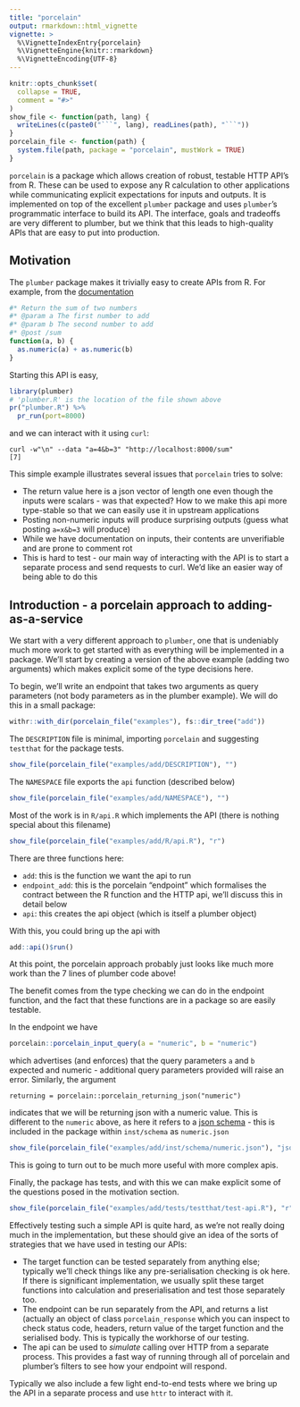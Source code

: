 ```yaml
---
title: "porcelain"
output: rmarkdown::html_vignette
vignette: >
  %\VignetteIndexEntry{porcelain}
  %\VignetteEngine{knitr::rmarkdown}
  %\VignetteEncoding{UTF-8}
---
```


```r
knitr::opts_chunk$set(
  collapse = TRUE,
  comment = "#>"
)
show_file <- function(path, lang) {
  writeLines(c(paste0("```", lang), readLines(path), "```"))
}
porcelain_file <- function(path) {
  system.file(path, package = "porcelain", mustWork = TRUE)
}
```

`porcelain` is a package which allows creation of robust, testable HTTP API's from R. These can be used to expose any R calculation to other applications while communicating explicit expectations for inputs and outputs.  It is implemented on top of the excellent `plumber` package and uses `plumber`'s programmatic interface to build its API.  The interface, goals and tradeoffs are very different to plumber, but we think that this leads to high-quality APIs that are easy to put into production.

## Motivation

The `plumber` package makes it trivially easy to create APIs from R.  For example, from the [documentation](https://rplumber.io)

```r
#* Return the sum of two numbers
#* @param a The first number to add
#* @param b The second number to add
#* @post /sum
function(a, b) {
  as.numeric(a) + as.numeric(b)
}
```

Starting this API is easy,

```r
library(plumber)
# 'plumber.R' is the location of the file shown above
pr("plumber.R") %>%
  pr_run(port=8000)
```

and we can interact with it using `curl`:

```
curl -w"\n" --data "a=4&b=3" "http://localhost:8000/sum"
[7]
```

This simple example illustrates several issues that `porcelain` tries to solve:

* The return value here is a json vector of length one even though the inputs were scalars - was that expected? How to we make this api more type-stable so that we can easily use it in upstream applications
* Posting non-numeric inputs will produce surprising outputs (guess what posting `a=x&b=3` will produce)
* While we have documentation on inputs, their contents are unverifiable and are prone to comment rot
* This is hard to test - our main way of interacting with the API is to start a separate process and send requests to curl. We'd like an easier way of being able to do this

## Introduction - a porcelain approach to adding-as-a-service

We start with a very different approach to `plumber`, one that is undeniably much more work to get started with as everything will be implemented in a package. We'll start by creating a version of the above example (adding two arguments) which makes explicit some of the type decisions here.

To begin, we'll write an endpoint that takes two arguments as query parameters (not body parameters as in the plumber example).  We will do this in a small package:

```r
withr::with_dir(porcelain_file("examples"), fs::dir_tree("add"))
```

The `DESCRIPTION` file is minimal, importing `porcelain` and suggesting `testthat` for the package tests.

```r
show_file(porcelain_file("examples/add/DESCRIPTION"), "")
```

The `NAMESPACE` file exports the `api` function (described below)

```r
show_file(porcelain_file("examples/add/NAMESPACE"), "")
```

Most of the work is in `R/api.R` which implements the API (there is nothing special about this filename)

```r
show_file(porcelain_file("examples/add/R/api.R"), "r")
```

There are three functions here:

* `add`: this is the function we want the api to run
* `endpoint_add`: this is the porcelain "endpoint" which formalises the contract between the R function and the HTTP api, we'll discuss this in detail below
* `api`: this creates the api object (which is itself a plumber object)

With this, you could bring up the api with

```r
add::api()$run()
```

At this point, the porcelain approach probably just looks like much more work than the 7 lines of plumber code above!

The benefit comes from the type checking we can do in the endpoint function, and the fact that these functions are in a package so are easily testable.

In the endpoint we have

```r
porcelain::porcelain_input_query(a = "numeric", b = "numeric")
```

which advertises (and enforces) that the query parameters `a` and `b` expected and numeric - additional query parameters provided will raise an error.  Similarly, the argument

```
returning = porcelain::porcelain_returning_json("numeric")
```

indicates that we will be returning json with a numeric value. This is different to the `numeric` above, as here it refers to a [json schema](https://json-schema.org/) - this is included in the package within `inst/schema` as `numeric.json`

```r
show_file(porcelain_file("examples/add/inst/schema/numeric.json"), "json")
```

This is going to turn out to be much more useful with more complex apis.

Finally, the package has tests, and with this we can make explicit some of the questions posed in the motivation section.

```r
show_file(porcelain_file("examples/add/tests/testthat/test-api.R"), "r")
```

Effectively testing such a simple API is quite hard, as we're not really doing much in the implementation, but these should give an idea of the sorts of strategies that we have used in testing our APIs:

* The target function can be tested separately from anything else; typically we'll check things like any pre-serialisation checking is ok here.  If there is significant implementation, we usually split these target functions into calculation and preserialisation and test those separately too.
* The endpoint can be run separately from the API, and returns a list (actually an object of class `porcelain_response` which you can inspect to check status code, headers, return value of the target function and the serialised body. This is typically the workhorse of our testing.
* The api can be used to *simulate* calling over HTTP from a separate process. This provides a fast way of running through all of porcelain and plumber's filters to see how your endpoint will respond.

Typically we also include a few light end-to-end tests where we bring up the API in a separate process and use `httr` to interact with it.
